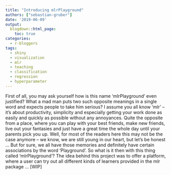 ```yaml
---
title: "Introducing mlrPlayground"
authors: ["sebastian-gruber"]
date: '2019-06-09'
output:
  blogdown::html_page:
    toc: true
categories:
  - r-bloggers
tags:
  - shiny
  - visualization
  - mlr
  - teaching
  - classification
  - regression
  - hyperparameter
---
```


First of all, you may ask yourself how is this name 'mlrPlayground' even justified?
What a mad man puts two such opposite meanings in a single word and expects people to take him serious? I assume you all know 'mlr' -- it's about productivity, simplicity and especially getting your work done as easily and quickly as possible without any annoyances.
Quite the opposite from a place, where you can play with your best friends, make new friends, live out your fantasies and just have a great time the whole day until your parents pick you up.
Well, for most of the readers here this may not be the case anymore -- we know, we are still young in our heart, but let's be honest ... But for sure, we all have those memories and definitely have certain associations by the word 'Playground'.
So what is it then with this thing called 'mlrPlayground'?
The idea behind this project was to offer a platform, where a user can try out all different kinds of learners provided in the mlr package ... [WIP]
